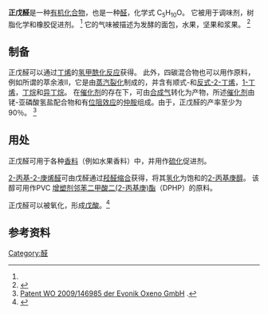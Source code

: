 {{Chembox
| Verifiedfields = changed
| Watchedfields = changed
| verifiedrevid = 444044555
| Reference = <ref name="Merck">''Merck Index'', 11th Edition, '''9813'''.</ref><ref>[http://chemicalland21.com/specialtychem/perchem/n-VALERALDEHYDE.htm n-Valeraldehyde] at chemicalland21.com</ref>
| ImageFile = Valeraldehyde-Structural Formula V.1.svg
| ImageAlt = Structural formula of pentanal
| ImageFile1 = Pentanaldehyde 3D ball.png
| ImageAlt1 = Ball-and-stick model of the pentanal molecule
| IUPACName = Pentanal
| OtherNames = Pentanaldehyde<br>Valeraldehyde<br>Valeric aldehyde
|Section1={{Chembox Identifiers
| CASNo_Ref = {{cascite|correct|CAS}}
| CASNo = 110-62-3
| PubChem = 8063
| DrugBank_Ref = {{drugbankcite|correct|drugbank}}
| DrugBank = DB01919
| UNII_Ref = {{fdacite|correct|FDA}}
| UNII = B975S3014W
| ChemSpiderID_Ref = {{chemspidercite|changed|chemspider}}
| ChemSpiderID = 7772
| ChEBI_Ref = {{ebicite|changed|EBI}} 
| ChEBI = 84069
| SMILES = O=CCCCC
| InChI = 1/C5H10O/c1-2-3-4-5-6/h5H,2-4H2,1H3
| InChIKey = HGBOYTHUEUWSSQ-UHFFFAOYAJ
| StdInChI_Ref = {{stdinchicite|changed|chemspider}}
| StdInChI = 1S/C5H10O/c1-2-3-4-5-6/h5H,2-4H2,1H3
| StdInChIKey_Ref = {{stdinchicite|changed|chemspider}}
| StdInChIKey = HGBOYTHUEUWSSQ-UHFFFAOYSA-N
 }}
|Section2={{Chembox Properties
| C=5 | H=10 | O=1
| Appearance = 无色液体
| Odor = 强烈辛辣
| Density = 0.8095 （ 20 °C）
| MeltingPtC = −60
| BoilingPtCL = 102
| BoilingPtCH =103
| Solubility = 微溶
| VaporPressure = 26 mmHg (20° C)<ref name=PGCH/>
 }}
|Section3={{Chembox Hazards
| PEL = none<ref name=PGCH>{{PGCH|0652}}</ref>
| FlashPt = 12 °C <ref name=PGCH/>
 }}
|Section4={{Chembox Related
| OtherCpds = [[丁醛|丁醛]]<br />
[[己醛|己醛]]
 }}
}}

'''正戊醛'''是一种[[有机化合物|有机化合物]]，也是一种[[醛|醛]]，化学式 C<sub>5</sub>H<sub>10</sub>O。 它被用于调味剂，树脂化学和橡胶促进剂。 <ref name="Merck"/> 它的气味被描述为发酵的面包，水果，坚果和浆果。 <ref>{{Cite web |url=http://www.thegoodscentscompany.com/data/rw1009331.html |title=存档副本 |access-date=2020-09-13 |archive-date=2020-10-23 |archive-url=https://web.archive.org/web/20201023155539/http://www.thegoodscentscompany.com/data/rw1009331.html |dead-url=no }}</ref>

==制备==
正戊醛可以通过[[丁烯|丁烯]]的[[氢甲酰化反应|氢甲酰化反应]]获得。 此外，四碳混合物也可以用作原料，例如所谓的萃余液II，它是由[[蒸汽裂化|蒸汽裂化]]制成的，并含有顺式-和[[2-丁烯|反式-2-丁烯]]，[[1-丁烯|1-丁烯]]，[[丁烷|丁烷]]和[[异丁烷|异丁烷]]。 在[[催化剂|催化剂]]的存在下，可由[[合成气|合成气]]转化为产物，所述[[催化剂|催化剂]]由铑-亚磷酸氢盐配合物和有[[位阻效应|位阻效应]]的[[仲胺|仲胺]]组成。由于{{le|反应性-选择性原理|Reactivity–selectivity principle}}，正戊醛的产率至少为90％。 <ref>[http://www.freepatentsonline.com/WO2009146985.html Patent WO 2009/146985 der Evonik Oxeno GmbH] {{Wayback|url=http://www.freepatentsonline.com/WO2009146985.html |date=20181223073506 }}.</ref>

==用处==
正戊醛可用于各种[[香料|香料]]（例如水果香料）中，并用作[[硫化|硫化]]促进剂。

[[2-丙基-2-庚烯醛|2-丙基-2-庚烯醛]]可由戊醛通过[[羟醛缩合|羟醛缩合]]获得，将其[[氢化|氢化]]为饱和的[[2-丙基庚醇|2-丙基庚醇]]。 该醇可用作PVC [[增塑剂|增塑剂]][[邻苯二甲酸二(2-丙基庚)酯|邻苯二甲酸二(2-丙基庚)酯]]（DPHP）的原料。

正戊醛可以被氧化，形成[[戊酸|戊酸]]。<ref name=Ullmann>{{Ullmann|first1=Wilhelm|last1=Riemenschneider|title=Carboxylic Acids, Aliphatic|year=2002|doi=10.1002/14356007.a05_235}}</ref>

==参考资料==
<references/>

[[Category:醛|Category:醛]]